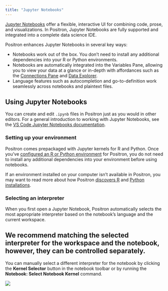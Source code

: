 ```yaml
---
title: "Jupyter Notebooks"
---
```


[Jupyter Notebooks](https://jupyter-notebook.readthedocs.io/en/latest/notebook.html) offer a flexible, interactive UI for combining code, prose, and visualizations. In Positron, Jupyter Notebooks are fully supported and integrated into a complete data science IDE.

Positron enhances Jupyter Notebooks in several key ways:

-   Notebooks work out of the box. You don't need to install any additional dependencies into your R or Python environments.
-   Notebooks are automatically integrated into the Variables Pane, allowing you to view your data at a glance or in-depth with affordances such as the [Connections Pane](connections-pane.qmd) and [Data Explorer](data-explorer.qmd).
-   Language features such as autocompletion and go-to-definition work seamlessly across notebooks and plaintext files.

<!--# TODO: Add a screenshot showcasing a data science notebook with the variables pane populated -->

## Using Jupyter Notebooks

You can create and edit `.ipynb` files in Positron just as you would in other editors. For a general introduction to working with Jupyter Notebooks, see the [VS Code Jupyter Notebooks documentation](https://code.visualstudio.com/docs/datascience/jupyter-notebooks).

### Setting up your environment

Positron comes prepackaged with Jupyter kernels for R and Python. Once you've [configured an R or Python environment](managing-interpreters.qmd) for Positron, you do not need to install any additional dependencies into your environment before using notebooks.

If an environment installed on your computer isn't available in Positron, you may want to read more about how Positron [discovers R](r-installations.qmd) and [Python installations](python-installations.qmd).

### Selecting an interpreter

When you first open a Jupyter Notebook, Positron automatically selects the most appropriate interpreter based on the notebook's language and the current workspace.

::: callout-tip
## We recommend matching the selected interpreter for the workspace and the notebook, however, they can be controlled separately.
:::

You can manually select a different interpreter for the notebook by clicking the **Kernel Selector** button in the notebook toolbar or by running the **Notebook: Select Notebook Kernel** command.

![](images/jupyter-notebooks-kernel-selector.png)